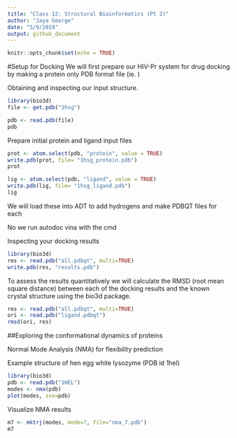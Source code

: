 ```yaml
---
title: "Class 12: Structural Bioinformatics (Pt 2)"
author: "Jaya George"
date: "5/9/2019"
output: github_document
---
```


```r
knitr::opts_chunk$set(echo = TRUE)
```

#Setup for Docking
We will first prepare our HIV-Pr system for drug docking by making a protein only PDB format file (ie. )

 Obtaining and inspecting our input structure.
```r
library(bio3d)
file <- get.pdb("1hsg")
```

```r
pdb <- read.pdb(file)
pdb
```

Prepare initial protein and ligand input files
```r
prot <- atom.select(pdb, "protein", value = TRUE)
write.pdb(prot, file= "1hsg_protein.pdb")
prot
```

```r
lig <- atom.select(pdb, "ligand", value = TRUE)
write.pdb(lig, file= "1hsg_ligand.pdb")
lig
```

We will load these into ADT to add hydrogens and make PDBQT files for each

No we run autodoc vina with the cmd

Inspecting your docking results 
```r
library(bio3d)
res <- read.pdb("all.pdbqt", multi=TRUE)
write.pdb(res, "results.pdb")
```

To assess the results quantitatively we will calculate the RMSD (root mean square distance) between each of the docking results and the known crystal structure using the bio3d package.
```r
res <- read.pdb("all.pdbqt", multi=TRUE)
ori <- read.pdb("ligand.pdbqt")
rmsd(ori, res)
```


##Exploring the conformational dynamics of proteins

 Normal Mode Analysis (NMA) for flexibility prediction
 
 Example structure of hen egg white lysozyme (PDB id 1hel)
```r
library(bio3d)
pdb <- read.pdb("1HEL")
modes <- nma(pdb)
plot(modes, sse=pdb)
```
 
Visualize NMA results
```r
m7 <- mktrj(modes, mode=7, file="nma_7.pdb")
m7
```













